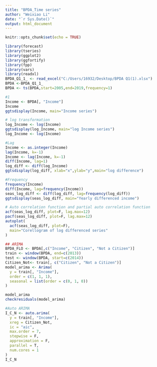 ---
title: "BPDA_Time series"
author: "Weixiao Li"
date: "`r Sys.Date()`"
output: html_document
---

```{r setup, include=FALSE}
knitr::opts_chunk$set(echo = TRUE)
```


```{r}
library(forecast)
library(tseries)
library(ggplot2)
library(ggfortify)
library(fpp)
library(vars)
library(readxl)
BPDA_Q1_1_ <- read_excel("C:/Users/16932/Desktop/BPDA Q1(1).xlsx")
BPDA <-BPDA_Q1_1_ 
BPDA <- ts(BPDA,start=2005,end=2019,frequency=1)

```

```{r}
#1
Income <- BPDA[, "Income"]
Income
ggtsdisplay(Income, main="Income series")
```

```{r}
# log transformation
log_Income <- log(Income)
ggtsdisplay(log_Income, main="log Income series")
log_Income <- log(Income)
```

```{r}
#Lag
Income <- as.integer(Income)
lag(Income, k=-1)
Income <- lag(Income, k=-1)
diff(Income, lag=1)
log_diff <- diff(log_Income)
ggtsdisplay(log_diff, xlab="x",ylab="y",main="log difference")

```

```{r}
#Frequency
frequency(Income)
diff(Income, lag=frequency(Income))
seas_log_diff <- diff(log_diff, lag=frequency(log_diff))
ggtsdisplay(seas_log_diff, main="Yearly differenced income")

```

```{r}
# Auto correlation function and partial auto correlation function
acf(seas_log_diff, plot=F, lag.max=12)
pacf(seas_log_diff, plot=F, lag.max=12)
autoplot(
  acf(seas_log_diff, plot=F), 
  main="Corellogram of log differenced series"
)
```

```{r}
## ARIMA 
BPDA_FLO <- BPDA[,c("Income", "Citizen", "Not a Citizen")]
train <- window(BPDA, end=c(2013))
test <- window(BPDA, start=c(2014))
Citizen_Not<- train[, c("Citizen", "Not a Citizen")]
model_arima <- Arima(
  y = train[, "Income"], 
  order = c(1, 1, 1),
  seasonal = list(order = c(0, 1, 0))
)

model_arima
checkresiduals(model_arima)
```

```{r}
#Auto ARIMA
I_C_N <- auto.arima(
  y = train[, "Income"], 
  xreg = Citizen_Not,
  ic = "aic",
  max.order = 7,
  stepwise = F,
  approximation = F,
  parallel = T,
  num.cores = 1
)
I_C_N
```
